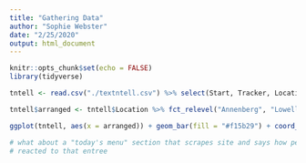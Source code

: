 ```yaml
---
title: "Gathering Data"
author: "Sophie Webster"
date: "2/25/2020"
output: html_document
---
```


```r
knitr::opts_chunk$set(echo = FALSE)
library(tidyverse)
```

```r
tntell <- read.csv("./textntell.csv") %>% select(Start, Tracker, Location, Guest, Mobile.Number, Comment)
```

```r
tntell$arranged <- tntell$Location %>% fct_relevel("Annenberg", "Lowell", "Dunster", "Cabot", "Quincy", "Mather", "Pforzheimer", "Winthrop", "Currier", "Leverett", "Eliot", "Adams", "Hillel", "Kirkland", "FlyBy", "Dudley")

ggplot(tntell, aes(x = arranged)) + geom_bar(fill = "#f15b29") + coord_flip() + ggtitle("Who Sent HUDS the Most Messages in 2019?") + labs(y = "", x = "") + theme_light()

# what about a "today's menu" section that scrapes site and says how people in the past have
# reacted to that entree
```


